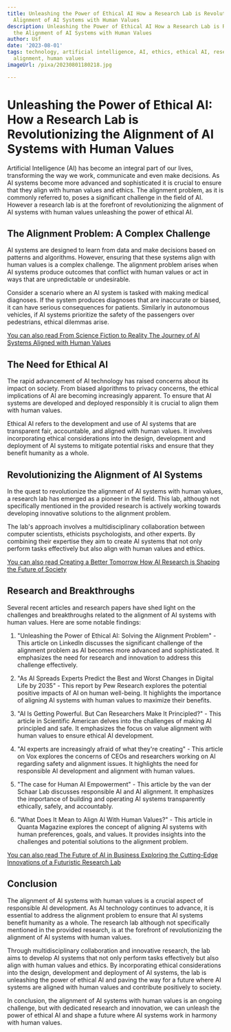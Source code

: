 ```yaml
---
title: Unleashing the Power of Ethical AI How a Research Lab is Revolutionizing the
  Alignment of AI Systems with Human Values
description: Unleashing the Power of Ethical AI How a Research Lab is Revolutionizing
  the Alignment of AI Systems with Human Values
author: Usf
date: '2023-08-01'
tags: technology, artificial intelligence, AI, ethics, ethical AI, research lab, revolutionizing,
  alignment, human values
imageUrl: /pixa/20230801180218.jpg

---
```

#  Unleashing  the Power of Ethical AI: How a Research Lab  is Revolutionizing  the Alignment of AI  Systems with Human Values

Artificial Intelligence (AI) has become an integral part of our lives, transforming the way  we work, communicate and even make decisions. As AI systems become more advanced and sophisticated it is crucial to ensure that they align with human values and ethics. The alignment problem, as it is commonly referred  to, poses a significant challenge in  the field of AI. However a research  lab is at the forefront of revolutionizing the  alignment of AI systems  with human values unleashing the power of ethical AI.

## The Alignment Problem: A Complex Challenge

AI systems are designed  to learn from  data and make  decisions based  on patterns and algorithms. However, ensuring that these  systems align with human values is a complex challenge. The alignment problem arises when AI  systems produce  outcomes that conflict with  human values or act in ways that are unpredictable or undesirable.

Consider a scenario  where an  AI system is tasked with making medical diagnoses. If  the system  produces diagnoses that are inaccurate or biased, it  can have serious consequences for patients. Similarly  in autonomous vehicles, if AI systems prioritize the  safety  of the passengers over pedestrians, ethical dilemmas arise.

[You can also  read From Science Fiction to  Reality The Journey  of AI Systems Aligned with Human Values](From%20Science%20Fiction%20to%20Reality%20The%20Journey%20of%20AI%20Systems%20Aligned%20with%20Human%20Values)


## The Need for Ethical AI

The rapid advancement of AI technology has raised concerns about its impact on society.  From biased algorithms to privacy concerns, the ethical implications of AI are  becoming increasingly apparent. To ensure that AI systems are developed and deployed  responsibly it is crucial to align them with human values.

Ethical AI refers to the development  and use of AI systems that are transparent fair, accountable, and aligned with human values. It involves incorporating  ethical considerations into the design, development and  deployment of AI systems to mitigate potential risks and ensure that they benefit humanity as a whole.

## Revolutionizing the Alignment of AI Systems

In the quest to revolutionize the alignment of AI systems  with human values, a research lab has emerged as  a pioneer  in the  field. This lab,  although not specifically  mentioned in the provided research is actively working towards developing innovative solutions to the alignment problem.

The lab's approach involves a multidisciplinary collaboration between computer scientists, ethicists psychologists, and other experts. By combining  their expertise they aim to create AI systems that not only perform tasks effectively but also align with human values and ethics.

[You can also read Creating a Better Tomorrow How  AI Research is Shaping the Future  of Society](Creating%20a%20Better%20Tomorrow%20How%20AI%20Research%20is%20Shaping%20the%20Future%20of%20Society)


## Research and Breakthroughs

Several recent articles and research papers have shed light on the challenges and breakthroughs related to the alignment of AI systems with human values. Here are some notable findings:

1. "Unleashing the Power of Ethical AI: Solving the Alignment Problem" - This article on LinkedIn discusses the significant challenge of the alignment problem as AI becomes more advanced and sophisticated. It emphasizes the need for research and innovation to address  this challenge effectively.

2. "As AI Spreads Experts Predict the Best and Worst Changes in Digital Life by 2035" - This report by Pew Research explores the potential positive impacts of AI on human well-being. It highlights the importance of aligning  AI systems with human values to maximize their benefits.

3. "AI Is Getting Powerful. But Can  Researchers Make It Principled?" - This article in Scientific American delves into the challenges of making AI principled and safe. It emphasizes  the focus on value alignment with  human values to ensure  ethical AI development.

4. "AI experts are increasingly afraid of what they're creating" - This  article on Vox explores the concerns of CEOs and researchers working on AI regarding safety and alignment issues. It highlights  the need for responsible AI development and alignment with human values.

5.  "The case for Human  AI Empowerment" - This  article by the van  der Schaar Lab discusses responsible AI and AI alignment. It  emphasizes the importance of building and operating AI systems transparently ethically, safely, and accountably.

6. "What Does  It Mean to Align AI With Human Values?" - This article in Quanta Magazine  explores the concept of aligning AI systems with human preferences, goals, and values. It provides insights  into the challenges and potential  solutions to the alignment problem.

[You  can also read The Future  of AI in  Business Exploring the Cutting-Edge Innovations of a Futuristic Research Lab](The%20Future%20of%20AI%20in%20Business%20Exploring%20the%20Cutting-Edge%20Innovations%20of%20a%20Futuristic%20Research%20Lab)


## Conclusion

The alignment of AI systems with human  values is  a  crucial aspect of  responsible AI development. As AI technology  continues to  advance, it is essential to address the alignment  problem to ensure that AI systems benefit humanity as a whole. The research  lab although not specifically mentioned in the provided research, is at the forefront of revolutionizing  the alignment of AI systems with  human values.

Through multidisciplinary collaboration and innovative research, the lab  aims to  develop AI systems that not only perform tasks effectively but also align with human values and ethics. By incorporating ethical considerations into  the design, development  and deployment of AI  systems, the lab is unleashing the power  of ethical  AI and paving the way for a future where  AI systems are aligned with human values and contribute positively to society.

In conclusion,  the alignment of AI systems with human values is an ongoing challenge, but  with dedicated research and  innovation, we can unleash the power of ethical AI and shape  a future where AI systems work in harmony with  human  values.